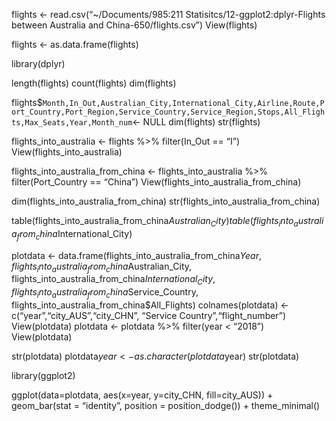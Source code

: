 flights <- read.csv("~/Documents/985:211 Statisitcs/12-ggplot2:dplyr-Flights between Australia and China-650/flights.csv")
View(flights)                                                                                                     

flights <- as.data.frame(flights)

library(dplyr)

length(flights)
count(flights)
dim(flights)

flights$`Month,In_Out,Australian_City,International_City,Airline,Route,Port_Country,Port_Region,Service_Country,Service_Region,Stops,All_Flights,Max_Seats,Year,Month_num`<- NULL
dim(flights)
str(flights)

flights_into_australia <- flights %>% filter(In_Out == "I")
View(flights_into_australia)

flights_into_australia_from_china <- flights_into_australia %>% filter(Port_Country == "China")
View(flights_into_australia_from_china)

dim(flights_into_australia_from_china)
str(flights_into_australia_from_china)

table(flights_into_australia_from_china$Australian_City)
table(flights_into_australia_from_china$International_City)

plotdata <- data.frame(flights_into_australia_from_china$Year, flights_into_australia_from_china$Australian_City, flights_into_australia_from_china$International_City, flights_into_australia_from_china$Service_Country, flights_into_australia_from_china$All_Flights)
colnames(plotdata) <- c("year","city_AUS","city_CHN", "Service Country","flight_number")
View(plotdata)
plotdata <- plotdata %>% filter(year < "2018")
View(plotdata)

str(plotdata)
plotdata$year <- as.character(plotdata$year)
str(plotdata)

library(ggplot2)

ggplot(data=plotdata, aes(x=year, y=city_CHN, fill=city_AUS)) +
   geom_bar(stat = "identity", position = position_dodge()) +
   theme_minimal()
